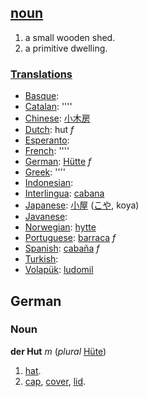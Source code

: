 == [[noun]] ==
#a small wooden shed.
#a primitive dwelling.

===[[Translation]]s===
*[[Basque]]: [[]]
*[[Catalan]]: [[]] ''''
*[[Chinese]]: [[小木房]]
*[[Dutch]]: hut ''f''
*[[Esperanto]]: [[]]
*[[French]]: [[]] ''''
*[[German]]: [[Hütte]] ''f''
*[[Greek]]: [[]] ''''
*[[Indonesian]]: [[]]
*[[Interlingua]]: [[cabana]]
*[[Japanese]]: [[小屋]] ([[こや]], koya)
*[[Javanese]]: [[]]
*[[Norwegian]]: [[hytte]]
*[[Portuguese]]: [[barraca]] ''f''
*[[Spanish]]: [[cabaña]] ''f''
*[[Turkish]]: [[]]
*[[Volapük]]: [[ludomil]]

==German==
===Noun===
'''der Hut''' ''m'' (''plural'' [[Hüte]])
# [[hat]].
# [[cap]], [[cover]], [[lid]].
